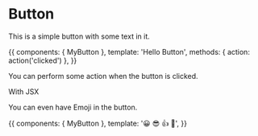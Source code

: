 
<Meta title="MDX / Button" component={MyButton} />

# Button

<ArgsTable of={MyButton} />

This is a simple button with some text in it.

<Canvas>
  <Story name="With Text">
    {{
      components: { MyButton },
      template: '<my-button @click="action">Hello Button</my-button>',
      methods: { action: action('clicked') },
    }}
  </Story>
</Canvas>

You can perform some action when the button is clicked.

<Canvas>
  <RMyButton onClick={linkTo('Button', 'With Some Emoji')}>With JSX</RMyButton>
</Canvas>

You can even have Emoji in the button.

<Canvas>
  <Story name="With Some Emoji">
    {{
      components: { MyButton },
      template: '<my-button>😀 😎 👍 💯</my-button>',
    }}
  </Story>
</Canvas>
